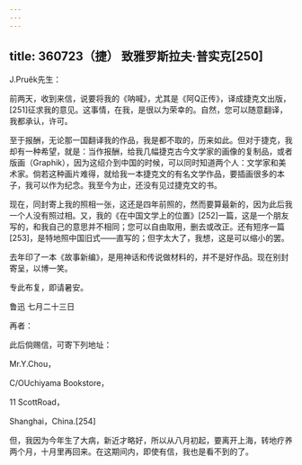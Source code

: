 ```yaml
---
---
---
```

title: 360723（捷） 致雅罗斯拉夫·普实克[250]
---




J.Pruěk先生：

前两天，收到来信，说要将我的《呐喊》，尤其是《阿Q正传》，译成捷克文出版，[251]征求我的意见。这事情，在我，是很以为荣幸的。自然，您可以随意翻译，我都承认，许可。

至于报酬，无论那一国翻译我的作品，我是都不取的，历来如此。但对于捷克，我却有一种希望，就是：当作报酬，给我几幅捷克古今文学家的画像的复制品，或者版画（Graphik），因为这绍介到中国的时候，可以同时知道两个人：文学家和美术家。倘若这种画片难得，就给我一本捷克文的有名文学作品，要插画很多的本子，我可以作为纪念。我至今为止，还没有见过捷克文的书。

现在，同封寄上我的照相一张，这还是四年前照的，然而要算最新的，因为此后我一个人没有照过相。又，我的《在中国文学上的位置》[252]一篇，这是一个朋友写的，和我自己的意思并不相同；您可以自由取用，删去或改正。还有短序一篇[253]，是特地照中国旧式——直写的；但字太大了，我想，这是可以缩小的罢。

去年印了一本《故事新编》，是用神话和传说做材料的，并不是好作品。现在别封寄呈，以博一笑。

专此布复，即请暑安。

鲁迅 七月二十三日

再者：

此后倘赐信，可寄下列地址：

Mr.Y.Chou，

C/OUchiyama Bookstore，

11 ScottRoad，

Shanghai，China.[254]

但，我因为今年生了大病，新近才略好，所以从八月初起，要离开上海，转地疗养两个月，十月里再回来。在这期间内，即使有信，我也是看不到的了。